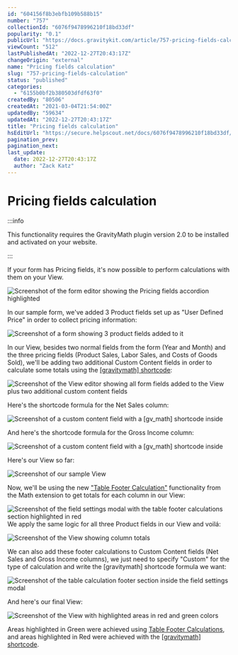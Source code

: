```yaml
---
id: "604156f8b3ebfb109b588b15"
number: "757"
collectionId: "6076f9478996210f18bd33df"
popularity: "0.1"
publicUrl: "https://docs.gravitykit.com/article/757-pricing-fields-calculation"
viewCount: "512"
lastPublishedAt: "2022-12-27T20:43:17Z"
changeOrigin: "external"
name: "Pricing fields calculation"
slug: "757-pricing-fields-calculation"
status: "published"
categories: 
  - "6155b0bf2b380503dfdf63f0"
createdBy: "80506"
createdAt: "2021-03-04T21:54:00Z"
updatedBy: "59634"
updatedAt: "2022-12-27T20:43:17Z"
title: "Pricing fields calculation"
hsEditUrl: "https://secure.helpscout.net/docs/6076f9478996210f18bd33df/article/604156f8b3ebfb109b588b15"
pagination_prev: 
pagination_next: 
last_update:
  date: 2022-12-27T20:43:17Z
  author: "Zack Katz"
---
```


# Pricing fields calculation


:::info

This functionality requires the GravityMath plugin version 2.0 to be installed and activated on your website.

:::



If your form has Pricing fields, it's now possible to perform calculations with them on your View.

![Screenshot of the form editor showing the Pricing fields accordion highlighted](https://s3.amazonaws.com/helpscout.net/docs/assets/54c58489e4b051242988532c/images/60415779b3ebfb109b588b1a/file-DfElCs8rlw.png)

In our sample form, we've added 3 Product fields set up as "User Defined Price" in order to collect pricing information:

![Screenshot of a form showing 3 product fields added to it](https://s3.amazonaws.com/helpscout.net/docs/assets/54c58489e4b051242988532c/images/604158a724d2d21e45edcc72/file-LytLXdf6eT.png)

In our View, besides two normal fields from the form (Year and Month) and the three pricing fields (Product Sales, Labor Sales, and Costs of Goods Sold), we'll be adding two additional Custom Content fields in order to calculate some totals using the [\[gravitymath\] shortcode](https://docs.gravitykit.com/article/295-math-shortcode):

![Screenshot of the View editor showing all form fields added to the View plus two additional custom content fields](https://s3.amazonaws.com/helpscout.net/docs/assets/54c58489e4b051242988532c/images/604159bd0a2dae5b58fb6116/file-aEdDQAyvw1.png)

Here's the shortcode formula for the Net Sales column:

![Screenshot of a custom content field with a [gv_math] shortcode inside](https://s3.amazonaws.com/helpscout.net/docs/assets/54c58489e4b051242988532c/images/60415aba24d2d21e45edcc81/file-4pciAE6JRe.png)

And here's the shortcode formula for the Gross Income column:

![Screenshot of a custom content field with a [gv_math] shortcode inside](https://s3.amazonaws.com/helpscout.net/docs/assets/54c58489e4b051242988532c/images/60415aff8502d1120e90dd06/file-xmll5oZTBv.png)

Here's our View so far:

![Screenshot of our sample View](https://s3.amazonaws.com/helpscout.net/docs/assets/54c58489e4b051242988532c/images/60415b5624d2d21e45edcc85/file-TStjdRA8jB.png)

Now, we'll be using the new ["Table Footer Calculation"](https://docs.gravitykit.com/article/750-how-to-add-field-calculations-to-the-table-footer) functionality from the Math extension to get totals for each column in our View:

![Screenshot of the field settings modal with the table footer calculations section highlighted in red](https://s3.amazonaws.com/helpscout.net/docs/assets/54c58489e4b051242988532c/images/60415c5cb3ebfb109b588b40/file-HbrGcFjEdC.png)We apply the same logic for all three Product fields in our View and voilá:

![Screenshot of the View showing column totals](https://s3.amazonaws.com/helpscout.net/docs/assets/54c58489e4b051242988532c/images/60415c32661b720174a7389e/file-fBLI8xF3vO.png)

We can also add these footer calculations to Custom Content fields (Net Sales and Gross Income columns), we just need to specify "Custom" for the type of calculation and write the \[gravitymath\] shortcode formula we want:

![Screenshot of the table calculation footer section inside the field settings modal](https://s3.amazonaws.com/helpscout.net/docs/assets/54c58489e4b051242988532c/images/60415cf18502d1120e90dd10/file-jjjmJ4WhJc.png)

And here's our final View:

![Screenshot of the View with highlighted areas in red and green colors](https://s3.amazonaws.com/helpscout.net/docs/assets/54c58489e4b051242988532c/images/60415d3d8502d1120e90dd13/file-gm5YtogEBa.png)

Areas highlighted in Green were achieved using [Table Footer Calculations](https://docs.gravitykit.com/article/750-how-to-add-field-calculations-to-the-table-footer), and areas highlighted in Red were achieved with the [\[gravitymath\] shortcode](https://docs.gravitykit.com/article/295-math-shortcode).